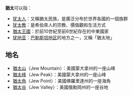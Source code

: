 {{wiktionary|Jew}}
'''猶太'''可以指：

* [[犹太人|犹太人]]：又稱猶太民族，是廣泛分布於世界各國的一個族群
* [[犹太教|犹太教]]：是希伯來人的宗教、價值觀和生活方式
* [[猶太王國|猶太王國]]：於前10世紀至前6世紀存在的中東國家
* [[犹地亚|犹地亚]]：[[巴勒斯坦地区|巴勒斯坦地区]]的地方之一，又稱「猶太地」

==地名==
* [[猶太山|猶太山]]（Jew Mountain）：美國蒙大拿州的一座山峰
* [[猶太峰|猶太峰]]（Jew Peak）：美國蒙大拿州的一座山峰
* [[猶太角|猶太角]]（Jew Point）：美國佛羅里達州的一座海角
* [[猶太谷|猶太谷]]（Jew Valley）：美國俄勒岡州的一座谷地

{{disambiguation|cat=二字消歧義}}